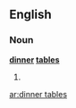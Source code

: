 ==English==

===Noun===
'''[[dinner]] [[table]]s'''

# {{plural of|[[dinner table]]}}

[[ar:dinner tables]]